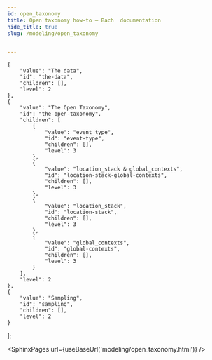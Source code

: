```yaml
---
id: open_taxonomy
title: Open taxonomy how-to — Bach  documentation
hide_title: true
slug: /modeling/open_taxonomy


---
```

<head>
    <meta name="description" content="This example demonstrates what you can do with the Objectiv Bach modeling library and a dataset that was validated against the " />
    <meta property="og:description" content="This example demonstrates what you can do with the Objectiv Bach modeling library and a dataset that was validated against the " />
</head>

    {
        "value": "The data",
        "id": "the-data",
        "children": [],
        "level": 2
    },
    {
        "value": "The Open Taxonomy",
        "id": "the-open-taxonomy",
        "children": [
            {
                "value": "event_type",
                "id": "event-type",
                "children": [],
                "level": 3
            },
            {
                "value": "location_stack & global_contexts",
                "id": "location-stack-global-contexts",
                "children": [],
                "level": 3
            },
            {
                "value": "location_stack",
                "id": "location-stack",
                "children": [],
                "level": 3
            },
            {
                "value": "global_contexts",
                "id": "global-contexts",
                "children": [],
                "level": 3
            }
        ],
        "level": 2
    },
    {
        "value": "Sampling",
        "id": "sampling",
        "children": [],
        "level": 2
    }
];




<SphinxPages url={useBaseUrl('modeling/open_taxonomy.html')} />
